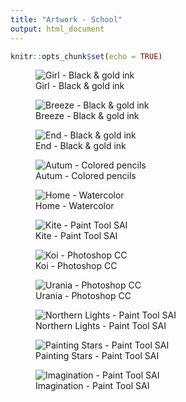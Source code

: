 ```yaml
---
title: "Artwork - School"
output: html_document
---
```


```r
knitr::opts_chunk$set(echo = TRUE)
```

![Girl - Black & gold ink](1.JPG)

![Breeze - Black & gold ink](2.JPG)

![End - Black & gold ink](3.JPG)

![Autum - Colored pencils](4.JPG)

![Home - Watercolor](6.JPG)

![Kite - Paint Tool SAI](7.JPG)

![Koi - Photoshop CC](8.JPG)

![Urania - Photoshop CC](9.JPG)

![Northern Lights - Paint Tool SAI](10.JPG)

![Painting Stars - Paint Tool SAI](11.JPG)

![Imagination - Paint Tool SAI](12.JPG)



